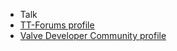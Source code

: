 {{en/Archive/Community/Users/Userbox Scenarios Team}}

* Talk
* [http://www.tt-forums.net/profile.php?mode=viewprofile&u=6127 TT-Forums profile]
* [http://developer.valvesoftware.com/wiki/User:Jupix Valve Developer Community profile]